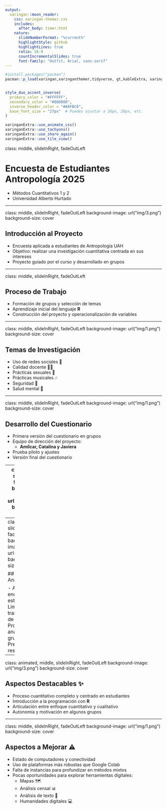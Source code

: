 ```yaml
---
output:
  xaringan::moon_reader:
    css: xaringan-themer.css
    includes:
      after_body: timer.html
    nature:
      slideNumberFormat: "%current%"
      highlightStyle: github
      highlightLines: true
      ratio: 16:9
      countIncrementalSlides: true
      font-family: "Outfit, Arial, sans-serif"
---
```




```r

#install.packages("pacman")
pacman::p_load(xaringan,xaringanthemer,tidyverse, gt,kableExtra, xaringanExtra )


style_duo_accent_inverse(
  primary_color = "#FFFFFF",
  secondary_color = "#808080",
  inverse_header_color = "#A8FBC8",
  base_font_size = "27px"  # Puedes ajustar a 26px, 28px, etc.
)


```



```r
xaringanExtra::use_animate_css()
xaringanExtra::use_tachyons()
xaringanExtra::use_share_again()
xaringanExtra::use_tile_view()

```


class: middle, slideInRight, fadeOutLeft

# Encuesta de Estudiantes Antropología 2025
- Métodos Cuantitativos 1 y 2
- Universidad Alberto Hurtado


---

class: middle, slideInRight, fadeOutLeft
background-image: url("img/3.png")
background-size: cover

## Introducción al Proyecto

- Encuesta aplicada a estudiantes de Antropología UAH
- Objetivo: realizar una investigación cuantitativa centrada en sus intereses
- Proyecto guiado por el curso y desarrollado en grupos


---

class: middle, slideInRight, fadeOutLeft


## Proceso de Trabajo

- Formación de grupos y selección de temas
- Aprendizaje inicial del lenguaje **R**
- Construcción del proyecto y operacionalización de variables

---

class: middle, slideInRight, fadeOutLeft
background-image: url("img/1.png")
background-size: cover


## Temas de Investigación

- Uso de redes sociales 📱
- Calidad docente 👩‍🏫
- Prácticas sexuales 🧠
- Prácticas musicales 🎶
- Seguridad 🔐
- Salud mental 🧘

---

class: middle, slideInRight, fadeOutLeft
background-image: url("img/1.png")
background-size: cover


## Desarrollo del Cuestionario

- Primera versión del cuestionario en grupos
- Equipo de dirección del proyecto: 
  - **Amílcar, Catalina y Javiera**
- Prueba piloto y ajustes
- Versión final del cuestionario

---
class: middle, slideInRight, fadeOutLeft
background-image: url("img/1.png")
background-size: cover


## Diseño Muestral

- Universo: estudiantes activos de Antropología UAH
- Marco muestral: 215 estudiantes
- Muestreo estratificado por generación
- Muestra final: 156 respuestas

---
class: middle, slideInRight, fadeOutLeft
background-image: url("img/1.png")
background-size: cover

## Recolección y Análisis de Datos

- Aplicación de encuestas (5 por estudiante)
- Limpieza y transformación de datos en **R**
- Procesamiento y análisis por grupo
- Presentación de resultados


---

class: animated, middle, slideInRight, fadeOutLeft
background-image: url("img/3.png")
background-size: cover

## Aspectos Destacables ✨

- Proceso cuantitativo completo y centrado en estudiantes
- Introducción a la programación con **R**
- Articulación entre enfoque cuantitativo y cualitativo
- Autonomía y motivación en algunos grupos


---



class: middle, slideInRight, fadeOutLeft
background-image: url("img/1.png")
background-size: cover

## Aspectos a Mejorar ⚠️

- Estado de computadores y conectividad
- Uso de plataformas más robustas que Google Colab
- Falta de instancias para profundizar en métodos mixtos
- Pocas oportunidades para explorar herramientas digitales:
  - Mapas 🗺️
  - Análisis censal 📊
  - Análisis de texto 📝
  - Humanidades digitales 💻


